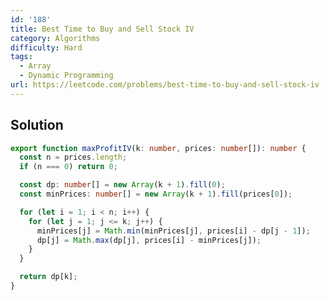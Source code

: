 ```yaml
---
id: '188'
title: Best Time to Buy and Sell Stock IV
category: Algorithms
difficulty: Hard
tags:
  - Array
  - Dynamic Programming
url: https://leetcode.com/problems/best-time-to-buy-and-sell-stock-iv
---
```


## Solution

```typescript showLineNumbers
export function maxProfitIV(k: number, prices: number[]): number {
  const n = prices.length;
  if (n === 0) return 0;

  const dp: number[] = new Array(k + 1).fill(0);
  const minPrices: number[] = new Array(k + 1).fill(prices[0]);

  for (let i = 1; i < n; i++) {
    for (let j = 1; j <= k; j++) {
      minPrices[j] = Math.min(minPrices[j], prices[i] - dp[j - 1]);
      dp[j] = Math.max(dp[j], prices[i] - minPrices[j]);
    }
  }

  return dp[k];
}
```
